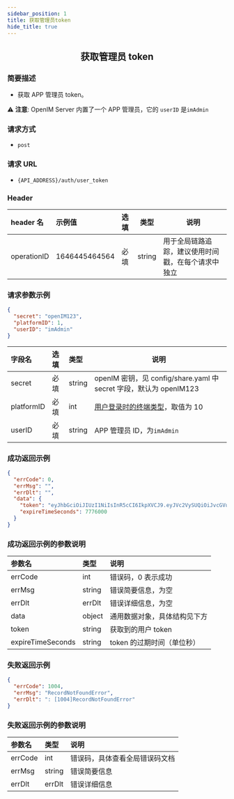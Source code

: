 ```yaml
---
sidebar_position: 1
title: 获取管理员token
hide_title: true
---
```


<center>

## 获取管理员 token

</center>

### 简要描述

- 获取 APP 管理员 token。

⚠️ **注意**: OpenIM Server 内置了一个 APP 管理员，它的 `userID` 是`imAdmin`

### 请求方式

- `post`

### 请求 URL

- `{API_ADDRESS}/auth/user_token`

### Header

| header 名   | 示例值        | 选填 | 类型   | 说明                                               |
| :---------- | :------------ | :--- | ------ | -------------------------------------------------- |
| operationID | 1646445464564 | 必填 | string | 用于全局链路追踪，建议使用时间戳，在每个请求中独立 |

### 请求参数示例

```json
{
  "secret": "openIM123",
  "platformID": 1,
  "userID": "imAdmin"
}
```

| 字段名     | 选填 | 类型   | 说明                                                               |
| :--------- | :--- | :----- | ------------------------------------------------------------------ |
| secret     | 必填 | string | openIM 密钥，见 config/share.yaml 中 secret 字段，默认为 openIM123 |
| platformID | 必填 | int    | [用户登录时的终端类型](docs/restapi/commonFields.mdx)，取值为 10                                    |
| userID     | 必填 | string | APP 管理员 ID，为`imAdmin`                                         |

### 成功返回示例

```json
{
  "errCode": 0,
  "errMsg": "",
  "errDlt": "",
  "data": {
    "token": "eyJhbGciOiJIUzI1NiIsInR5cCI6IkpXVCJ9.eyJVc2VySUQiOiJvcGVuSU1BZG1pbiIsIlBsYXRmb3JtSUQiOjEsImV4cCI6MTY5Njc1NDgwNSwibmJmIjoxNjg4OTc4NTA1LCJpYXQiOjE2ODg5Nzg4MDV9.SAu86X3PzfYjtjBeYA4vZefNr1IiFKRgg12FeiXSm14",
    "expireTimeSeconds": 7776000
  }
}
```

### 成功返回示例的参数说明

| 参数名            | 类型   | 说明                         |
| :---------------- | :----- | :--------------------------- |
| errCode           | int    | 错误码，0 表示成功            |
| errMsg            | string | 错误简要信息，为空           |
| errDlt            | errDlt | 错误详细信息，为空           |
| data              | object | 通用数据对象，具体结构见下方 |
| token             | string | 获取到的用户 token           |
| expireTimeSeconds | string | token 的过期时间（单位秒）   |

### 失败返回示例

```json
{
  "errCode": 1004,
  "errMsg": "RecordNotFoundError",
  "errDlt": ": [1004]RecordNotFoundError"
}
```

### 失败返回示例的参数说明

| 参数名  | 类型   | 说明                          |
| :------ | :----- | :---------------------------- |
| errCode | int    | 错误码，具体查看全局错误码文档 |
| errMsg  | string | 错误简要信息                  |
| errDlt  | errDlt | 错误详细信息                  |
